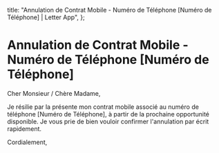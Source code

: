   title: "Annulation de Contrat Mobile - Numéro de Téléphone [Numéro de Téléphone] | Letter App",
};

# Annulation de Contrat Mobile - Numéro de Téléphone [Numéro de Téléphone]

Cher Monsieur / Chère Madame,

Je résilie par la présente mon contrat mobile associé au numéro de téléphone [Numéro de Téléphone], à partir de la prochaine opportunité disponible. Je vous prie de bien vouloir confirmer l'annulation par écrit rapidement.

Cordialement,
